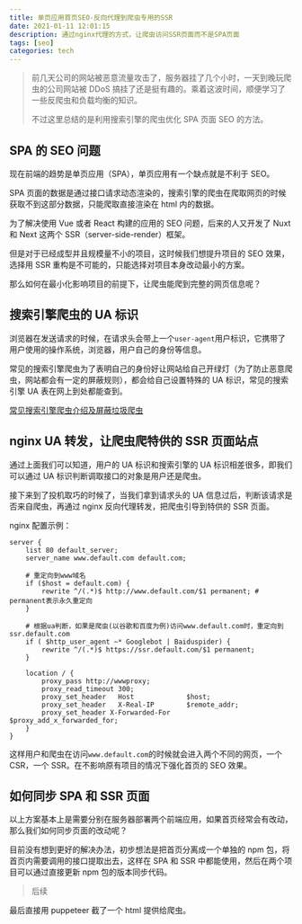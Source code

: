 ```yaml
---
title: 单页应用首页SEO-反向代理到爬虫专用的SSR
date: 2021-01-11 12:01:15
description: 通过nginx代理的方式，让爬虫访问SSR页面而不是SPA页面
tags: [seo]
categories: tech
---
```


> 前几天公司的网站被恶意流量攻击了，服务器挂了几个小时，一天到晚玩爬虫的公司网站被 DDoS 搞挂了还是挺有趣的。乘着这波时间，顺便学习了一些反爬虫和负载均衡的知识。
>
> 不过这里总结的是利用搜索引擎的爬虫优化 SPA 页面 SEO 的方法。

## SPA 的 SEO 问题

现在前端的趋势是单页应用（SPA），单页应用有一个缺点就是不利于 SEO。

SPA 页面的数据是通过接口请求动态渲染的，搜索引擎的爬虫在爬取网页的时候获取不到这部分数据，只能爬取直接渲染在 html 内的数据。

为了解决使用 Vue 或者 React 构建的应用的 SEO 问题，后来的人又开发了 Nuxt 和 Next 这两个 SSR（server-side-render）框架。

但是对于已经成型并且规模量不小的项目，这时候我们想提升项目的 SEO 效果，选择用 SSR 重构是不可能的，只能选择对项目本身改动最小的方案。

那么如何在最小化影响项目的前提下，让爬虫能爬到完整的网页信息呢？

## 搜索引擎爬虫的 UA 标识

浏览器在发送请求的时候，在请求头会带上一个`user-agent`用户标识，它携带了用户使用的操作系统，浏览器，用户自己的身份等信息。

常见的搜索引擎爬虫为了表明自己的身份好让网站给自己开绿灯（为了防止恶意爬虫，网站都会有一定的屏蔽规则），都会给自己设置特殊的 UA 标识，常见的搜索引擎 UA 表在网上到处都能查到。

[常见搜索引擎爬虫介绍及屏蔽垃圾爬虫](https://tlanyan.me/common-bot-ua-and-block-bad-bots/)

## nginx UA 转发，让爬虫爬特供的 SSR 页面站点

通过上面我们可以知道，用户的 UA 标识和搜索引擎的 UA 标识相差很多，即我们可以通过 UA 标识判断调取接口的对象是用户还是爬虫。

接下来到了投机取巧的时候了，当我们拿到请求头的 UA 信息过后，判断该请求是否来自爬虫，再通过 nginx 反向代理转发，把爬虫引导到特供的 SSR 页面。

nginx 配置示例：

```shell
server {
    list 80 default_server;
    server_name www.default.com default.com;

    # 重定向到www域名
    if ($host = default.com) {
        rewrite ^/(.*)$ http://www.default.com/$1 permanent; # permanent表示永久重定向
    }

    # 根据ua判断，如果是爬虫(以谷歌和百度为例)访问www.default.com时，重定向到ssr.default.com
    if ( $http_user_agent ~* Googlebot | Baiduspider) {
        rewrite ^/(.*)$ https://ssr.default.com/$1 permanent;
    }

    location / {
        proxy_pass http://wwwproxy;
        proxy_read_timeout 300;
        proxy_set_header   Host             $host;
        proxy_set_header   X-Real-IP        $remote_addr;
        proxy_set_header X-Forwarded-For 		$proxy_add_x_forwarded_for;
    }
}
```

这样用户和爬虫在访问`www.default.com`的时候就会进入两个不同的网页，一个 CSR，一个 SSR。在不影响原有项目的情况下强化首页的 SEO 效果。

## 如何同步 SPA 和 SSR 页面

以上方案基本上是需要分别在服务器部署两个前端应用，如果首页经常会有改动，那么我们如何同步页面的改动呢？

目前没有想到更好的解决办法，初步想法是把首页分离成一个单独的 npm 包，将首页内需要调用的接口提取出去，这样在 SPA 和 SSR 中都能使用，然后在两个项目可以通过直接更新 npm 包的版本同步代码。

> 后续

最后直接用 puppeteer 截了一个 html 提供给爬虫。
